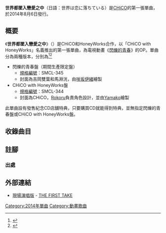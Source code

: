 {{Infobox Single 
| Name           = 世界都墜入戀愛之中
| Artist         = CHiCO with HoneyWorks
| Cover          = 
| Released       = 2014年8月6日
| Genre          = [[動畫歌曲|動畫歌曲]]
| Length         = 18分
| Label          = [[Music_Ray'n|Music Ray'n]]
| Producer       = [[CHiCO|CHiCO]] with [[HoneyWorks|HoneyWorks]]
| Certification  = 
| Chart position = *2014年8月第21位，上榜15週<br/>（動畫排行榜KEROTV RANKING）
| Last single    = 
| This single    = '''《世界都墜入戀愛之中》'''<br/>（2014年）
| Next single    = 《[[愛的劇本|愛的劇本]]》<br/>（2015年）
| Misc           = 
}}

'''世界都墜入戀愛之中'''（日語：世界は恋に落ちている）是[[CHiCO|CHiCO]]的第一張單曲，於2014年8月6日發行。

== 概要 ==
《'''世界都墜入戀愛之中'''》（{{lang-ja|世界は恋に落ちている}}）是CHiCO和HoneyWorks合作，以「CHiCO with HoneyWorks」名義推出的第一張單曲，為電視動畫《[[閃爍的青春|閃爍的青春]]》的OP。單曲分為兩種版本，分別為<ref>{{Cite web|url=http://ameblo.jp/honeyworks828/entry-11906408683.html|title=「世界は恋に落ちている」＆夏コミ情報｜HoneyWorksオフィシャルブログ Powered by Ameba|author=HoneyWorks|date=2014-08-07|publisher=|language=ja|accessdate=2015-01-03|archive-date=2015-01-01|archive-url=https://web.archive.org/web/20150101091210/http://ameblo.jp/honeyworks828/entry-11906408683.html|dead-url=no}}</ref><ref>{{Cite web|url=http://honeyworks.jp/release/02.html|title=<nowiki>世界都墜入戀愛之中 | HoneyWorks官方網站</nowiki>|author=|date=|publisher=|language=ja|accessdate=2015-01-03|archiveurl=https://web.archive.org/web/20150101091404/http://honeyworks.jp/release/02.html|archivedate=2015-01-01|dead-url=yes}}</ref>
*閃爍的青春盤（期間生產限定盤）
**[[規格編號|規格編號]]：SMCL-345
**封面為吉岡雙葉和馬淵洸，由[[咲坂伊緒|咲坂伊緒]]繪製
*CHiCO with HoneyWorks盤
**[[規格編號|規格編號]]：SMCL-344
**封面為CHiCO，[[HoneyWorks|Rokoru]]負責角色設計，並由[[HoneyWorks|Yamako]]繪製

此單曲設有發售紀念CD店舖特典，只要購買CD就能得到特典，並無指定閃爍的青春盤或CHiCO with HoneyWorks盤。

== 收錄曲目 ==
{{tracklist
| headline        = CD
| all_music       = HoneyWorks
| all_lyrics      = HoneyWorks
| extra_column = 原文曲目
| title1       = 世界都墜入戀愛之中
| length1      = 5:11
| extra1       = {{lang|ja|世界は恋に落ちている}}
| title2       = color
| length2      = 4:00
| extra2       = {{lang|ja|color}}
| title3       = 世界都墜入戀愛之中 -instrumental-
| length3      = 5:11
| extra3       = {{lang|ja|世界は恋に落ちている -instrumental-}}
| title4       = color -instrumental-
| length4      = 3:58
| extra4       = {{lang|ja|color -instrumental-}}
}}

== 註腳 ==
=== 出處 ===
{{Reflist}}

== 外部連結 ==
* [https://www.youtube.com/watch?v=K2pCnvLXdks 現場演唱版] {{Wayback|url=https://www.youtube.com/watch?v=K2pCnvLXdks |date=20220417104411 }} - [[THE_FIRST_TAKE|THE FIRST TAKE]]

[[Category:2014年單曲|Category:2014年單曲]]
[[Category:動畫歌曲|Category:動畫歌曲]]